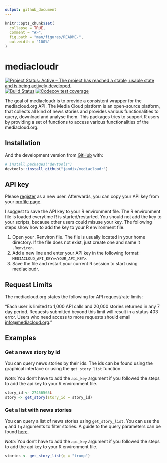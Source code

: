 ```yaml
---
output: github_document
---
```


<!-- README.md is generated from README.Rmd. Please edit that file -->

```r
knitr::opts_chunk$set(
  collapse = TRUE,
  comment = "#>",
  fig.path = "man/figures/README-",
  out.width = "100%"
)
```
# mediacloudr

<!-- badges: start -->
[![Project Status: Active – The project has reached a stable, usable state and is being actively developed.](https://www.repostatus.org/badges/latest/active.svg)](https://www.repostatus.org/#active)
[![Build Status](https://travis-ci.org/jandix/mediacloudr.svg?branch=master)](https://travis-ci.org/jandix/mediacloudr)
[![Codecov test coverage](https://codecov.io/gh/jandix/mediacloudr/branch/master/graph/badge.svg)](https://codecov.io/gh/jandix/mediacloudr?branch=master)
<!-- badges: end -->

The goal of mediacloudr is to provide a consistent wrapper for the 
mediacloud.org API. The Media Cloud platform is an open-source platform, 
that collects all kind of news stories and provides various functionalities to 
query, download and analyse them. This packages tries to support R users by
providing a set of functions to access various functionalities of the 
mediacloud.org.

## Installation

<!-- You can install the released version of mediacloudr from [CRAN](https://CRAN.R-project.org) with:

``` r
install.packages("mediacloudr")
```
-->

And the development version from [GitHub](https://github.com/) with:

``` r
# install.packages("devtools")
devtools::install_github("jandix/mediacloudr")
```

## API key

Please [register](https://topics.mediacloud.org/#/user/signup)  as a new user. 
Afterwards, you can copy your API key from your 
[profile page](https://topics.mediacloud.org/#/user/profile).

I suggest to save the API key to your R environment file. The R environment file
is loaded everytime R is started/restarted. You should not add the key to your
scripts, because other users could misuse your key. The following steps show
how to add the key to your R environment file.

1. Open your .Renviron file. The file is usually located in 
your home directory. If the file does not exist, just create one and name it
`.Renviron`.
2. Add a new line and enter your API key in the following format: 
`MEDIACLOUD_API_KEY=<YOUR_API_KEY>`.
3. Save the file and restart your current R session to start using mediacloudr.

## Request Limits

The mediacloud.org states the following for API request/rate limits:

"Each user is limited to 1,000 API calls and 20,000 stories returned in any 7 
day period. Requests submitted beyond this limit will result in a status 403 
error. Users who need access to more requests should email 
[info@mediacloud.org](mailto:info@mediacloud.org)."

## Examples

### Get a news story by id

You can query news stories by their ids. The ids can be found using the 
graphical interface or using the `get_story_list` function.

*Note*: You don't have to add the `api_key` argument if you followed the 
steps to add the api key to your R environment file.

```r
story_id <- 27456565L
story <- get_story(story_id = story_id)
```

### Get a list with news stories

You can query a list of news stories using `get_story_list`. You can use the 
`q` and `fq` arguments to filter stories. A guide to the query parameters can 
be found [here](https://mediacloud.org/support/query-guide/).

*Note*: You don't have to add the `api_key` argument if you followed the 
steps to add the api key to your R environment file.

```r
stories <- get_story_list(q = "trump")
```

